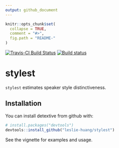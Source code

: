 ```yaml
---
output: github_document
---
```


<!-- README.md is generated from README.Rmd. Please edit that file -->

```r
knitr::opts_chunk$set(
  collapse = TRUE,
  comment = "#>",
  fig.path = "README-"
)
```

[![Travis-CI Build Status](https://travis-ci.com/leslie-huang/stylest.svg?branch=master)](https://travis-ci.com/leslie-huang/stylest) [![Build status](https://ci.appveyor.com/api/projects/status/i30g5h46s0kr8uir?svg=true)](https://ci.appveyor.com/project/leslie-huang/stylest)

# stylest

`stylest` estimates speaker style distinctiveness.

## Installation

You can install detextive from github with:

```r
# install.packages("devtools")
devtools::install_github("leslie-huang/stylest")
```

See the vignette for examples and usage.

